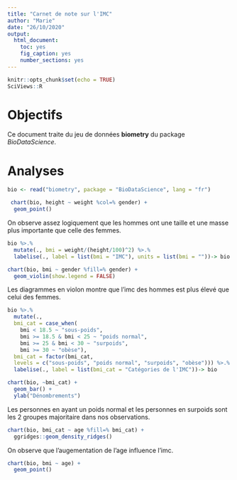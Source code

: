 ```yaml
---
title: "Carnet de note sur l'IMC"
author: "Marie"
date: "26/10/2020"
output: 
  html_document: 
    toc: yes
    fig_caption: yes
    number_sections: yes
---
```


```r
knitr::opts_chunk$set(echo = TRUE)
SciViews::R
```

# Objectifs

Ce document traite du jeu de données **biometry** du package *BioDataScience*.

# Analyses

```r
bio <- read("biometry", package = "BioDataScience", lang = "fr")
```

```r
 chart(bio, height ~ weight %col=% gender) +
  geom_point()
```

On observe assez logiquement que les hommes ont une taille et une masse plus importante que celle des femmes.

```r
bio %>.%
  mutate(., bmi = weight/(height/100)^2) %>.%
  labelise(., label = list(bmi = "IMC"), units = list(bmi = ""))-> bio

chart(bio, bmi ~ gender %fill=% gender) +
  geom_violin(show.legend = FALSE)
```

Les diagrammes en violon montre que l'imc des hommes est plus élevé que celui des femmes.

```r
bio %>.% 
  mutate(.,
  bmi_cat = case_when(
    bmi < 18.5 ~ "sous-poids",
    bmi >= 18.5 & bmi < 25 ~ "poids normal",
    bmi >= 25 & bmi < 30 ~ "surpoids",
    bmi >= 30 ~ "obèse"),
  bmi_cat = factor(bmi_cat,
  levels = c("sous-poids", "poids normal", "surpoids", "obèse"))) %>.%
  labelise(., label = list(bmi_cat = "Catégories de l'IMC"))-> bio
```

```r
chart(bio, ~bmi_cat) +
  geom_bar() +
  ylab("Dénombrements")
```

Les personnes en ayant un poids normal et les personnes en surpoids sont les 2 groupes majoritaire dans nos observations.

```r
chart(bio, bmi_cat ~ age %fill=% bmi_cat) +
  ggridges::geom_density_ridges()
```

On observe que l'augementation de l'age influence l'imc.

```r
chart(bio, bmi ~ age) +
  geom_point() 
```

